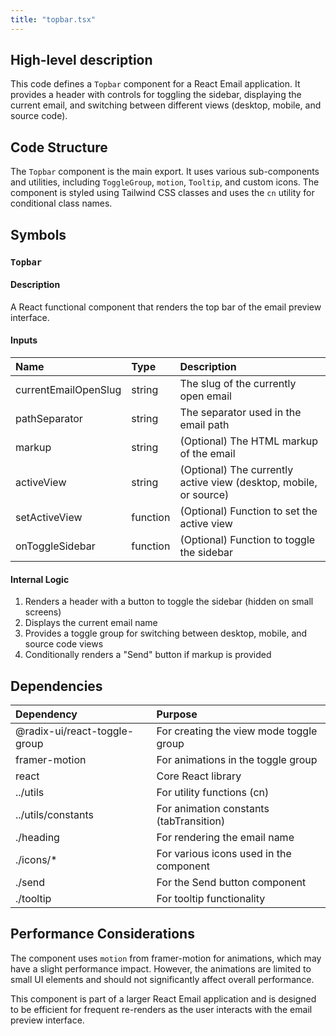 ```yaml
---
title: "topbar.tsx"
---
```


## High-level description
This code defines a `Topbar` component for a React Email application. It provides a header with controls for toggling the sidebar, displaying the current email, and switching between different views (desktop, mobile, and source code).

## Code Structure
The `Topbar` component is the main export. It uses various sub-components and utilities, including `ToggleGroup`, `motion`, `Tooltip`, and custom icons. The component is styled using Tailwind CSS classes and uses the `cn` utility for conditional class names.

## Symbols

### `Topbar`
#### Description
A React functional component that renders the top bar of the email preview interface.

#### Inputs
| Name | Type | Description |
|:-----|:-----|:------------|
| currentEmailOpenSlug | string | The slug of the currently open email |
| pathSeparator | string | The separator used in the email path |
| markup | string | (Optional) The HTML markup of the email |
| activeView | string | (Optional) The currently active view (desktop, mobile, or source) |
| setActiveView | function | (Optional) Function to set the active view |
| onToggleSidebar | function | (Optional) Function to toggle the sidebar |

#### Internal Logic
1. Renders a header with a button to toggle the sidebar (hidden on small screens)
2. Displays the current email name
3. Provides a toggle group for switching between desktop, mobile, and source code views
4. Conditionally renders a "Send" button if markup is provided

## Dependencies
| Dependency | Purpose |
|:-----------|:--------|
| @radix-ui/react-toggle-group | For creating the view mode toggle group |
| framer-motion | For animations in the toggle group |
| react | Core React library |
| ../utils | For utility functions (cn) |
| ../utils/constants | For animation constants (tabTransition) |
| ./heading | For rendering the email name |
| ./icons/* | For various icons used in the component |
| ./send | For the Send button component |
| ./tooltip | For tooltip functionality |

## Performance Considerations
The component uses `motion` from framer-motion for animations, which may have a slight performance impact. However, the animations are limited to small UI elements and should not significantly affect overall performance.

This component is part of a larger React Email application and is designed to be efficient for frequent re-renders as the user interacts with the email preview interface.